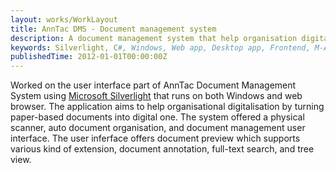 ```yaml
---
layout: works/WorkLayout
title: AnnTac DMS - Document management system
description: A document management system that help organisation digitalise their paper based documents.
keywords: Silverlight, C#, Windows, Web app, Desktop app, Frontend, M-Active, AnnTac
publishedTime: 2012-01-01T00:00:00Z
---
```


Worked on the user interface part of AnnTac Document Management System using [Microsoft Silverlight](https://www.microsoft.com/silverlight/)
that runs on both Windows and web browser. The application aims to help organisational digitalisation by turning paper-based
documents into digital one. The system offered a physical scanner, auto document organisation, and document management user interface.
The user inferface offers document preview which supports various kind of extension, document annotation, full-text search, and tree view.
